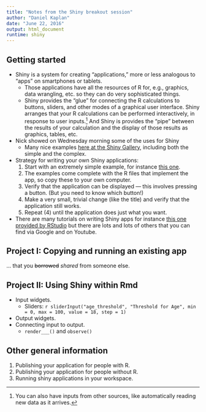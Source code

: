 ```yaml
---
title: "Notes from the Shiny breakout session"
author: "Daniel Kaplan"
date: "June 22, 2016"
output: html_document
runtime: shiny
---
```



## Getting started

* Shiny is a system for creating "applications," more or less analogous to "apps" on smartphones or tablets. 
    - Those applications have all the resources of R for, e.g., graphics, data wrangling, etc. so they can do very sophisticated things.
    - Shiny provides the "glue" for connecting the R calculations to buttons, sliders, and other modes of a graphical user interface. Shiny arranges that your R calculations can be performed interactively, in response to user inputs.^[You can also have inputs from other sources, like automatically reading new data as it arrives.] And Shiny is provides the "pipe" between the results of your calculation and the display of those results as graphics, tables, etc.

* Nick showed on Wednesday morning some of the uses for Shiny
   * Many nice examples [here at the Shiny Gallery](http://shiny.rstudio.com/gallery/), including both the simple and the complex.
* Strategy for writing your own Shiny applications:
    1. Start with an extremely simple example, for instance [this one](http://shiny.rstudio.com/gallery/telephones-by-region.html).
    2. The examples come complete with the R files that implement the app, so copy these to your own computer.
    3. Verify that the application can be displayed --- this involves pressing a button. (But you need to know which button!)
    4. Make a very small, trivial change (like the title) and verify that the application still works.
    5. Repeat (4) until the application does just what you want.
* There are many tutorials on writing Shiny apps for instance [this one provided by RStudio](http://shiny.rstudio.com/tutorial/) but there are lots and lots of others that you can find via Google and on Youtube.

## Project I: Copying and running an existing app

... that you ~~borrowed~~ *shared* from someone else.

## Project II: Using Shiny within Rmd

* Input widgets.
    - Sliders: `r sliderInput("age_threshold", "Threshold for Age", min = 0, max = 100, value = 18, step = 1)`

* Output widgets.
* Connecting input to output.
    - `render___()` and `observe()`

## Other general information

1. Publishing your application for people with R.
1. Publishing your application for people without R.
1. Running shiny applications in your workspace.


